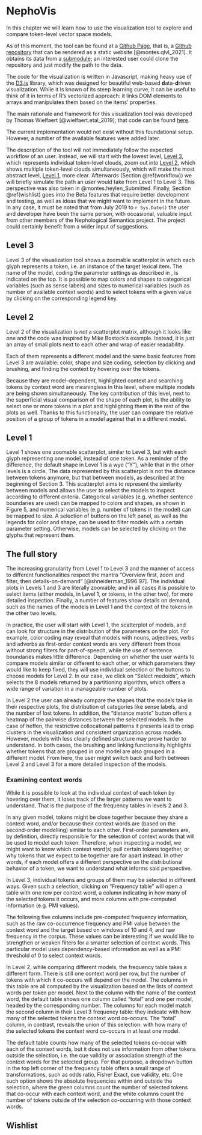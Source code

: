 # NephoVis

In this chapter we will learn how to use the visualization tool to explore
and compare token-level vector space models.

As of this moment, the tool can be found at a
[Github Page](https://qlvl.github.io/NephoVis), that is,
a [Github repository](https://github.com/qlvl/NephoVis) that can be rendered
as a static website [@montes.qlvl_2021].
It obtains its data from a [submodule](https://github.com/qlvl/tokenclouds);
an interested user could clone the repository and just modify the path to the data.

<!-- TODO Decide on a data format: API?? -->

The code for the visualization is written in Javascript, making heavy use of the
[D3.js](https://d3.js) library, which was designed for beautiful web-based
**d**ata-**d**riven visualization. While it is known of its steep learning curve,
it can be useful to think of it in terms of R's vectorized approach: it links
DOM elements to arrays and manipulates them based on the items' properties.

The main rationale and framework for this visualization tool was developed by
Thomas Wielfaert [@wielfaert.etal_2019]; that code can be found
[here](https://github.com/tokenclouds/tokenclouds.github.io/LeTok/).

The current implementation would not exist without this foundational setup. However,
a number of the available features were added later.

The description of the tool will not immediately follow the expected workflow of an user.
Instead, we will start with the lowest level, [Level 3](#level_3),
which represents individual token-level clouds,
zoom out into [Level 2](#level_2), which shows multiple token-level clouds simultaneously,
which will make the most abstract level, [Level 1](#level_1), more clear.
Afterwards (Section \@ref(workflow)) we will briefly simulate the path an user would take from Level 1 to Level 3.
This perspective was also taken in @montes.heylen_Submitted.
Finally, Section \@ref(wishlist) goes into the Beta features
that require better development and testing, as well as ideas that we might want to
implement in the future. In any case, it must be noted that from July 2019 to
`r Sys.Date()` the user and developer have been the same person, with occasional,
valuable input from other members of the Nephological Semantics project. The
project could certainly benefit from a wider input of suggestions.

<!-- NOTE following Shneiderman‘s Visual Information Seeking Mantra: “Overview first, zoom and filter, then details-on-demand” [-@shneiderman_1996 97], the tool organizes the full range of available information along three levels. -->

<!-- NOTE we might actually want to dedicate a section to the shared features of levels 2 and 3 -->


## Level 3 {#level_3}

Level 3 of the visualization tool shows a zoomable scatterplot in which each glyph represents a token, i.e. an instance of the target lexical item. The name of the model, coding the parameter settings as described in
<!-- FIXME add crossreference -->
, is indicated on the top. It is possible to map colors and shapes to categorical variables (such as sense labels) and sizes to numerical variables (such as number of available context words) and to select tokens with a given value by clicking on the corresponding legend key.

<!-- COMBAK add example -->

## Level 2 {#level_2}

Level 2 of the visualization is *not* a scatterplot matrix, although it looks like one and the code was inspired by Mike Bostock's example. Instead, it is just an array of small plots next to each other and wrap of easier readability.

Each of them represents a different model and the same basic features from Level 3 are available: color, shape and size coding, selection by clicking and brushing, and finding the context by hovering over the tokens.

<!-- COMBAK add example -->

Because they are model-dependent, highlighted context and searching tokens by context word are meaningless in this level, where multiple models are being shown simultaneously. The key contribution of this level, next to the superficial visual comparison of the shape of each plot, is the ability to select one or more tokens in a plot and highlighting them in the rest of the plots as well. Thanks to this functionality, the user can compare the relative position of a group of tokens in a model against that in a different model.

## Level 1 {#level_1}

Level 1 shows one zoomable scatterplot, similar to Level 3, but with each glyph representing one model, instead of one token. As a reminder of the difference, the default shape in Level 1 is a wye (“Y”), while that in the other levels is a circle. The data represented by this scatterplot is not the distance between tokens anymore, but that between models, as described at the beginning of Section 3. This scatterplot aims to represent the similarity between models and allows the user to select the models to inspect according to different criteria. Categorical variables (e.g. whether sentence boundaries are used) can be mapped to colors and shapes, as shown in Figure 5, and numerical variables (e.g. number of tokens in the model) can be mapped to size. A selection of buttons on the left panel, as well as the legends for color and shape, can be used to filter models with a certain parameter setting. Otherwise, models can be selected by clicking on the glyphs that represent them.

## The full story {#workflow}

The increasing granularity from Level 1 to Level 3 and the manner of access to different functionalities respect the mantra “Overview first, zoom and filter, then details-on-demand” [@shneiderman_1996 97].
The individual plots in Levels 1 and 3 are literally zoomable; and in all cases it is possible to select items (either models, in Level 1, or tokens, in the other two), for more detailed inspection. Finally, a number of features show details on demand, such as the names of the models in Level 1 and the context of the tokens in the other two levels.

In practice, the user will start with Level 1, the scatterplot of models, and can look for structure in the distribution of the parameters on the plot. For example, color coding may reveal that models with nouns, adjectives, verbs and adverbs as first-order context words are very different from those without strong filters for part-of-speech, while the use of sentence boundaries makes little difference. Depending on whether the user wants to compare models similar or different to each other, or which parameters they would like to keep fixed, they will use individual selection or the buttons to choose models for Level 2. In our case, we click on “Select medoids”, which selects the 8 models returned by a partitioning algorithm, which offers a wide range of variation in a manageable number of plots.

In Level 2 the user can already compare the shapes that the models take in their respective plots, the distribution of categories like sense labels, and the number of lost tokens. In addition, the “distance matrix” button offers a heatmap of the pairwise distances between the selected models. In the case of heffen, the restrictive collocational patterns it presents lead to crisp clusters in the visualization and consistent organization across models. However, models with less clearly defined structure may prove harder to understand. In both cases, the brushing and linking functionality highlights whether tokens that are grouped in one model are also grouped in a different model. From here, the user might switch back and forth between Level 2 and Level 3 for a more detailed inspection of the models.

### Examining context words

While it is possible to look at the individual context of each token by hovering over them, it loses track of the larger patterns we want to understand. That is the purpose of the frequency tables in levels 2 and 3.

In any given model, tokens might be close together because they share a context word, and/or because their context words are (based on the second-order modelling) similar to each other. First-order parameters are, by definition, directly responsible for the selection of context words that will be used to model each token. Therefore, when inspecting a model, we might want to know which context word(s) pull certain tokens together, or why tokens that we expect to be together are far apart instead. In other words, if each model offers a different perspective on the distributional behavior of a token, we want to understand what informs said perspective.

In Level 3, individual tokens and groups of them may be selected in different ways. Given such a selection, clicking on “Frequency table” will open a table with one row per context word, a column indicating in how many of the selected tokens it occurs, and more columns with pre-computed information (e.g. PMI values).

The following five columns include pre-computed frequency information, such as the raw co-occurrence frequency and PMI value between the context word and the target based on windows of 10 and 4, and raw frequency in the corpus.
These values can be interesting if we would like to strengthen or weaken filters for a smarter selection of context words. This particular model uses dependency-based information as well as a PMI threshold of 0 to select context words.

In Level 2, while comparing different models, the frequency table takes a different form. There is still one context word per row, but the number of tokens with which it co-occurs will depend on the model.
The columns in this table are all computed by the visualization based on the lists of context words per token per model. Next to the column with the name of the context word, the default table shows one column called "total" and one per model, headed by the corresponding number. The columns for each model match the second column in their Level 3 frequency table: they indicate with how many of the selected tokens the context word co-occurs. The "total" column, in contrast, reveals the union of this selection: with how many of the selected tokens the context word co-occurs in at least one model.

The default table counts how many of the selected tokens co-occur with each of the context words, but it does not use information from other tokens outside the selection, i.e. the cue validity or association strength of the context words for the selected group. For that purpose, a dropdown button in the top left corner of the frequency table offers a small range of transformations, such as odds ratio, Fisher Exact, cue validity, etc. One such option shows the absolute frequencies within and outside the selection, where the green columns count the number of selected tokens that co-occur with each context word, and the white columns count the number of tokens outside of the selection co-occurring with those context words.

## Wishlist {#wishlist}

<!-- TODO add things for future development? -->
